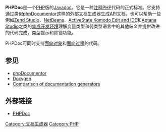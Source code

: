 '''PHPDoc'''是一个[[PHP|PHP]]版的[[Javadoc|Javadoc]]。它是一种[[注释_(计算机语言)|注释]]PHP代码的正式标准。它支持通过类似[[phpDocumentor|phpDocumentor]]这样的外部文档生成器生成[[Application_programming_interface|API]]文档，也可以帮助一些例如[[Zend_Studio|Zend Studio]]、[[NetBeans|NetBeans]]、[[ActiveState_Komodo|ActiveState Komodo Edit and IDE]]和[[Aptana|Aptana Studio]]之类的[[Integrated_development_environment|集成开发环境]]理解变量类型和弱类型语言中的其他歧义并提供改进的代码完成，类型提示和除错功能。

PHPDoc可同时支持[[OOP|面向对象]]和[[过程式编程|面向过程]]的代码。

== 参见 ==
* [[phpDocumentor|phpDocumentor]]
* [[Doxygen|Doxygen]]
* [[Comparison_of_documentation_generators|Comparison of documentation generators]]

==外部链接==
* [http://www.phpdoc.de/ PHPDoc]{{Wayback|url=http://www.phpdoc.de/ |date=20100724032244 }}

[[Category:文档生成器|Category:文档生成器]]
[[Category:PHP|Category:PHP]]